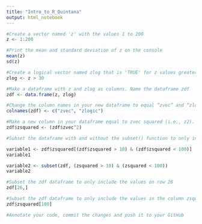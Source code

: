 ```yaml
---
title: "Intro_to_R_Quintana"
output: html_notebook
---
```


```r
#Create a vector named 'z' with the values 1 to 200
z <- 1:200

#Print the mean and standard deviation of z on the console
mean(z)
sd(z)

#Create a logical vector named zlog that is 'TRUE' for z values greater than 30 and 'FALSE' otherwise.
zlog <- z > 30 

#Make a dataframe with z and zlog as columns. Name the dataframe zdf
zdf <- data.frame(z, zlog)

#Change the column names in your new dataframe to equal “zvec” and “zlogic”
colnames(zdf) <- c("zvec", "zlogic")

#Make a new column in your dataframe equal to zvec squared (i.e., z2). Call the new column zsquared. 
zdf$zsquared <- (zdf$zvec^2)

#Subset the dataframe with and without the subset() function to only include values of zsquared greater than 10 and less than 100 

variable1 <- zdf$zsquared[(zdf$zsquared > 10) & (zdf$zsquared < 100)]
variable1

variable2 <- subset(zdf, (zsquared > 10) & (zsquared < 100))
variable2

#Subset the zdf dataframe to only include the values on row 26
zdf[26,]

#Subset the zdf dataframe to only include the values in the column zsquared in the 180th row.
zdf$zsquared[180]

#Annotate your code, commit the changes and push it to your GitHub

```


